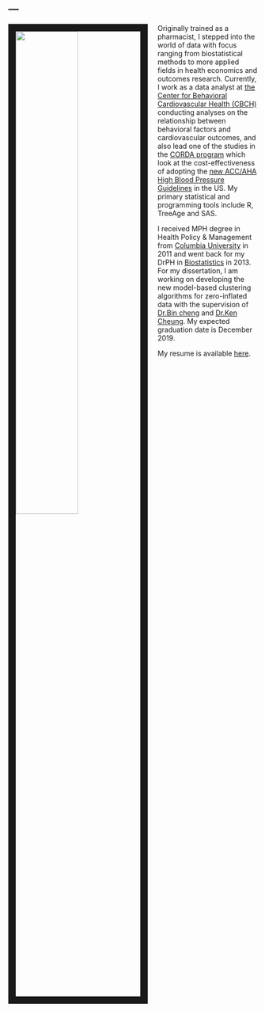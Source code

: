 ---
---

<img src="images/Dew_index.JPG" style="width:50%; border:15px solid; margin-right: 20px" align="left">

Originally trained as a pharmacist, I stepped into the world of data with focus ranging from biostatistical methods to more applied fields in health economics and outcomes research. Currently, I work as a data analyst at [the Center for Behavioral Cardiovascular Health (CBCH)](https://www.columbiacardiology.org/research/research-centers-and-programs/center-behavioral-cardiovascular-health) conducting analyses on the relationship between behavioral factors and cardiovascular outcomes, and also lead one of the studies in the [CORDA program](https://www.genmed.columbia.edu/research/research-centers-and-programs/columbia-program-decision-analysis-chronic-disease-prevention) which look at the cost-effectiveness of adopting the [new ACC/AHA High Blood Pressure Guidelines](https://www.acc.org/latest-in-cardiology/articles/2017/11/08/11/47/mon-5pm-bp-guideline-aha-2017) in the US. My primary statistical and programming tools include R, TreeAge and SAS.  

I received MPH degree in Health Policy & Management from [Columbia University](https://www.mailman.columbia.edu/become-student/departments/health-policy-and-management) in 2011 and went back for my DrPH in [Biostatistics](https://www.mailman.columbia.edu/become-student/departments/biostatistics) in 2013. For my dissertation, I am working on developing the new model-based clustering algorithms for zero-inflated data with the supervision of [Dr.Bin cheng](https://www.mailman.columbia.edu/people/our-faculty/bc2159) and [Dr.Ken Cheung](https://www.mailman.columbia.edu/people/our-faculty/yc632). My expected graduation date is December 2019.


<!-- My resume is available [here](resume.html). -->
My resume is available [here](downloads/AnusornCV20190907.pdf).